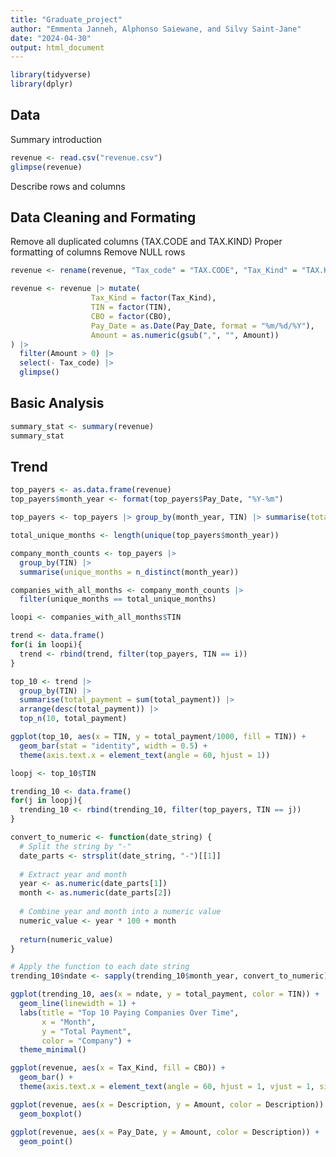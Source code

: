 ```yaml
---
title: "Graduate_project"
author: "Emmenta Janneh, Alphonso Saiewane, and Silvy Saint-Jane"
date: "2024-04-30"
output: html_document
---
```


```r
library(tidyverse)
library(dplyr)
```

## Data

Summary introduction

```r
revenue <- read.csv("revenue.csv")
glimpse(revenue)
```

Describe rows and columns

## Data Cleaning and Formating

Remove all duplicated columns (TAX.CODE and TAX.KIND)
Proper formatting of columns
Remove NULL rows

```r
revenue <- rename(revenue, "Tax_code" = "TAX.CODE", "Tax_Kind" = "TAX.KIND", "Receipt_NO" = "RECEIPT.NO", "Amount" = "Consol.", "Pay_Date" = "PAY.DATE")

revenue <- revenue |> mutate(
                  Tax_Kind = factor(Tax_Kind),
                  TIN = factor(TIN),
                  CBO = factor(CBO),
                  Pay_Date = as.Date(Pay_Date, format = "%m/%d/%Y"),
                  Amount = as.numeric(gsub(",", "", Amount))
) |> 
  filter(Amount > 0) |> 
  select(- Tax_code) |>
  glimpse()

```

## Basic Analysis

```r
summary_stat <- summary(revenue)
summary_stat
```
## Trend

```r
top_payers <- as.data.frame(revenue)
top_payers$month_year <- format(top_payers$Pay_Date, "%Y-%m")

top_payers <- top_payers |> group_by(month_year, TIN) |> summarise(total_payment = sum(Amount)) |> ungroup()

total_unique_months <- length(unique(top_payers$month_year))

company_month_counts <- top_payers |> 
  group_by(TIN) |>
  summarise(unique_months = n_distinct(month_year))

companies_with_all_months <- company_month_counts |>
  filter(unique_months == total_unique_months)

loopi <- companies_with_all_months$TIN

trend <- data.frame()
for(i in loopi){
  trend <- rbind(trend, filter(top_payers, TIN == i))
}

top_10 <- trend |> 
  group_by(TIN) |> 
  summarise(total_payment = sum(total_payment)) |>
  arrange(desc(total_payment)) |>
  top_n(10, total_payment)

ggplot(top_10, aes(x = TIN, y = total_payment/1000, fill = TIN)) +
  geom_bar(stat = "identity", width = 0.5) + 
  theme(axis.text.x = element_text(angle = 60, hjust = 1))
```
 
```r
loopj <- top_10$TIN

trending_10 <- data.frame()
for(j in loopj){
  trending_10 <- rbind(trending_10, filter(top_payers, TIN == j))
}

convert_to_numeric <- function(date_string) {
  # Split the string by "-"
  date_parts <- strsplit(date_string, "-")[[1]]
  
  # Extract year and month
  year <- as.numeric(date_parts[1])
  month <- as.numeric(date_parts[2])
  
  # Combine year and month into a numeric value
  numeric_value <- year * 100 + month
  
  return(numeric_value)
}

# Apply the function to each date string
trending_10$ndate <- sapply(trending_10$month_year, convert_to_numeric)

ggplot(trending_10, aes(x = ndate, y = total_payment, color = TIN)) + 
  geom_line(linewidth = 1) +
  labs(title = "Top 10 Paying Companies Over Time",
       x = "Month",
       y = "Total Payment",
       color = "Company") +
  theme_minimal()
```


```r
ggplot(revenue, aes(x = Tax_Kind, fill = CBO)) +
  geom_bar() +
  theme(axis.text.x = element_text(angle = 60, hjust = 1, vjust = 1, size = 12))
```



```r
ggplot(revenue, aes(x = Description, y = Amount, color = Description)) +
  geom_boxplot()
```


```r
ggplot(revenue, aes(x = Pay_Date, y = Amount, color = Description)) +
  geom_point()
```

